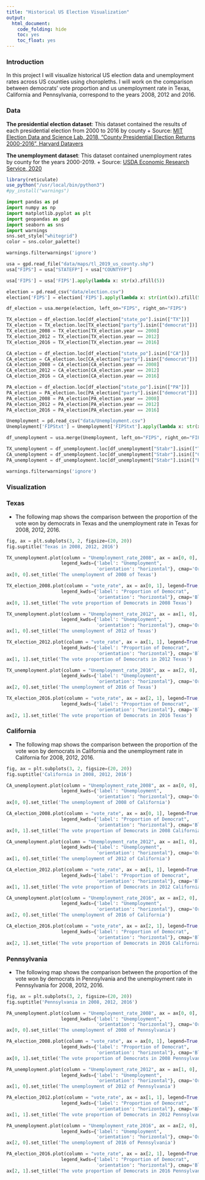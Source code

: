 ```yaml
---
title: "Historical US Election Visualization"
output: 
  html_document:
    code_folding: hide
    toc: yes
    toc_float: yes
---
```


### **Introduction**

In this project I will visualize historical US election data and unemployment rates across US counties using choropleths. I will work on the comparison between democrats' vote proportion and us unemployment rate in Texas, California and Pennsylvania, correspond to the years 2008, 2012 and 2016.


### **Data**

**The presidential election dataset**: This dataset contained the results of each presidential election from 2000 to 2016 by county
  + Source: [MIT Election Data and Science Lab, 2018, "County Presidential Election Returns 2000-2016", Harvard Datavers](https://dataverse.harvard.edu/dataset.xhtml?persistentId=doi:10.7910/DVN/VOQCHQ)

**The unemployment dataset**: This dataset contained unemployment rates by county for the years 2000-2019.
  + Source: [USDA Economic Research Service, 2020](https://www.ers.usda.gov/data-products/county-level-data-sets/download-data/)
  
```r
library(reticulate)
use_python("/usr/local/bin/python3")
#py_install("warnings")
```

```python
import pandas as pd
import numpy as np
import matplotlib.pyplot as plt
import geopandas as gpd
import seaborn as sns
import warnings
sns.set_style("whitegrid")
color = sns.color_palette()

warnings.filterwarnings('ignore')
```

```python
usa = gpd.read_file("data/maps/tl_2019_us_county.shp")
usa["FIPS"] = usa["STATEFP"] + usa["COUNTYFP"]

usa['FIPS'] = usa['FIPS'].apply(lambda x: str(x).zfill(5))

election = pd.read_csv("data/election.csv")
election['FIPS'] = election['FIPS'].apply(lambda x: str(int(x)).zfill(5))

df_election = usa.merge(election, left_on="FIPS", right_on="FIPS")

TX_election = df_election.loc[df_election["state_po"].isin(["TX"])]
TX_election = TX_election.loc[TX_election["party"].isin(["democrat"])]
TX_election_2008 = TX_election[TX_election.year == 2008]
TX_election_2012 = TX_election[TX_election.year == 2012]
TX_election_2016 = TX_election[TX_election.year == 2016]

CA_election = df_election.loc[df_election["state_po"].isin(["CA"])]
CA_election = CA_election.loc[CA_election["party"].isin(["democrat"])]
CA_election_2008 = CA_election[CA_election.year == 2008]
CA_election_2012 = CA_election[CA_election.year == 2012]
CA_election_2016 = CA_election[CA_election.year == 2016]

PA_election = df_election.loc[df_election["state_po"].isin(["PA"])]
PA_election = PA_election.loc[PA_election["party"].isin(["democrat"])]
PA_election_2008 = PA_election[PA_election.year == 2008]
PA_election_2012 = PA_election[PA_election.year == 2012]
PA_election_2016 = PA_election[PA_election.year == 2016]

Unemployment = pd.read_csv("data/Unemployment.csv")
Unemployment['FIPStxt'] = Unemployment['FIPStxt'].apply(lambda x: str(x).zfill(5))

df_unemployment = usa.merge(Unemployment, left_on="FIPS", right_on="FIPStxt")

TX_unemployment = df_unemployment.loc[df_unemployment["Stabr"].isin(["TX"])]
CA_unemployment = df_unemployment.loc[df_unemployment["Stabr"].isin(["CA"])]
PA_unemployment = df_unemployment.loc[df_unemployment["Stabr"].isin(["PA"])]

warnings.filterwarnings('ignore')
```


### **Visualization **



### Texas
 + The following map shows the comparison between the proportion of the vote won by democrats in Texas and the unemployment rate in Texas for 2008, 2012, 2016. 
 
```python
fig, ax = plt.subplots(3, 2, figsize=(20, 20))
fig.suptitle('Texas in 2008, 2012, 2016')

TX_unemployment.plot(column = "Unemployment_rate_2008", ax = ax[0, 0], legend=True,
                    legend_kwds={'label': "Unemployment",
                                 'orientation': "horizontal"}, cmap='OrRd')
ax[0, 0].set_title('The unemployment of 2008 of Texas')

TX_election_2008.plot(column = "vote_rate", ax = ax[0, 1], legend=True,
                    legend_kwds={'label': "Proportion of Democrat",
                                 'orientation': "horizontal"}, cmap='Blues')
ax[0, 1].set_title('The vote proportion of Democrats in 2008 Texas')

TX_unemployment.plot(column = "Unemployment_rate_2012", ax = ax[1, 0], legend=True,
                    legend_kwds={'label': "Unemployment",
                                 'orientation': "horizontal"}, cmap='OrRd')
ax[1, 0].set_title('The unemployment of 2012 of Texas')

TX_election_2012.plot(column = "vote_rate", ax = ax[1, 1], legend=True,
                    legend_kwds={'label': "Proportion of Democrat",
                                 'orientation': "horizontal"}, cmap='Blues')
ax[1, 1].set_title('The vote proportion of Democrats in 2012 Texas')

TX_unemployment.plot(column = "Unemployment_rate_2016", ax = ax[2, 0], legend=True,
                    legend_kwds={'label': "Unemployment",
                                 'orientation': "horizontal"}, cmap='OrRd')
ax[2, 0].set_title('The unemployment of 2016 of Texas')

TX_election_2016.plot(column = "vote_rate", ax = ax[2, 1], legend=True,
                    legend_kwds={'label': "Proportion of Democrat",
                                 'orientation': "horizontal"}, cmap='Blues')
ax[2, 1].set_title('The vote proportion of Democrats in 2016 Texas')
```
 
### California
 + The following map shows the comparison between the proportion of the vote won by democrats in California and the unemployment rate in California for 2008, 2012, 2016. 
 
```python
fig, ax = plt.subplots(3, 2, figsize=(20, 20))
fig.suptitle('California in 2008, 2012, 2016')

CA_unemployment.plot(column = "Unemployment_rate_2008", ax = ax[0, 0], legend=True,
                    legend_kwds={'label': "Unemployment",
                                 'orientation': "horizontal"}, cmap='OrRd')
ax[0, 0].set_title('The unemployment of 2008 of California')

CA_election_2008.plot(column = "vote_rate", ax = ax[0, 1], legend=True,
                    legend_kwds={'label': "Proportion of Democrat",
                                 'orientation': "horizontal"}, cmap='Blues')
ax[0, 1].set_title('The vote proportion of Democrats in 2008 California')

CA_unemployment.plot(column = "Unemployment_rate_2012", ax = ax[1, 0], legend=True,
                    legend_kwds={'label': "Unemployment",
                                 'orientation': "horizontal"}, cmap='OrRd')
ax[1, 0].set_title('The unemployment of 2012 of California')

CA_election_2012.plot(column = "vote_rate", ax = ax[1, 1], legend=True,
                    legend_kwds={'label': "Proportion of Democrat",
                                 'orientation': "horizontal"}, cmap='Blues')
ax[1, 1].set_title('The vote proportion of Democrats in 2012 California')

CA_unemployment.plot(column = "Unemployment_rate_2016", ax = ax[2, 0], legend=True,
                    legend_kwds={'label': "Unemployment",
                                 'orientation': "horizontal"}, cmap='OrRd')
ax[2, 0].set_title('The unemployment of 2016 of California')

CA_election_2016.plot(column = "vote_rate", ax = ax[2, 1], legend=True,
                    legend_kwds={'label': "Proportion of Democrat",
                                 'orientation': "horizontal"}, cmap='Blues')
ax[2, 1].set_title('The vote proportion of Democrats in 2016 California')
```
 
 
### Pennsylvania
 + The following map shows the comparison between the proportion of the vote won by democrats in Pennsylvania and the unemployment rate in Pennsylvania for 2008, 2012, 2016. 
 
```python
fig, ax = plt.subplots(3, 2, figsize=(20, 20))
fig.suptitle('Pennsylvania in 2008, 2012, 2016')

PA_unemployment.plot(column = "Unemployment_rate_2008", ax = ax[0, 0], legend=True,
                    legend_kwds={'label': "Unemployment",
                                 'orientation': "horizontal"}, cmap='OrRd')
ax[0, 0].set_title('The unemployment of 2008 of Pennsylvania')

PA_election_2008.plot(column = "vote_rate", ax = ax[0, 1], legend=True,
                    legend_kwds={'label': "Proportion of Democrat",
                                 'orientation': "horizontal"}, cmap='Blues')
ax[0, 1].set_title('The vote proportion of Democrats in 2008 Pennsylvania')

PA_unemployment.plot(column = "Unemployment_rate_2012", ax = ax[1, 0], legend=True,
                    legend_kwds={'label': "Unemployment",
                                 'orientation': "horizontal"}, cmap='OrRd')
ax[1, 0].set_title('The unemployment of 2012 of Pennsylvania')

PA_election_2012.plot(column = "vote_rate", ax = ax[1, 1], legend=True,
                    legend_kwds={'label': "Proportion of Democrat",
                                 'orientation': "horizontal"}, cmap='Blues')
ax[1, 1].set_title('The vote proportion of Democrats in 2012 Pennsylvania')

PA_unemployment.plot(column = "Unemployment_rate_2016", ax = ax[2, 0], legend=True,
                    legend_kwds={'label': "Unemployment",
                                 'orientation': "horizontal"}, cmap='OrRd')
ax[2, 0].set_title('The unemployment of 2016 of Pennsylvania')

PA_election_2016.plot(column = "vote_rate", ax = ax[2, 1], legend=True,
                    legend_kwds={'label': "Proportion of Democrat",
                                 'orientation': "horizontal"}, cmap='Blues')
ax[2, 1].set_title('The vote proportion of Democrats in 2016 Pennsylvania')
```
 
 